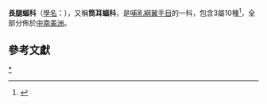 {{Automatic taxobox
| name = 長腿蝠科
| image = Natalus stramineus.jpg
| image_caption = {{link-en|墨西哥長腿蝠|Mexican funnel-eared bat}}（''Natalus stramineus''）
| taxon = Natalidae
| authority = [[約翰·愛德華·格雷|Gray]], 1866
| subdivision = {{plainlist|
*''{{link-en|Chilonatalus}}''
*[[長腿蝠屬|長腿蝠屬]] ''Natalus''
*''{{link-en|Nyctiellus}}''
*{{extinct}}''{{link-en|Primonatalus}}''}}
}}

'''長腿蝠科'''（[[學名|學名]]：{{lang|la|Natalidae}}），又稱'''筒耳蝠科'''，是[[哺乳綱|哺乳綱]][[翼手目|翼手目]]的一科，包含3屬10種<ref name="Wildlife">{{cite web|title=Natalidae - funnel eared bats|url=http://www.nhptv.org/wild/natalidae.asp|publisher=New Hampshire PBS|accessdate=2020-03-18|archive-date=2018-06-04|archive-url=https://web.archive.org/web/20180604155323/http://www.nhptv.org/wild/natalidae.asp|dead-url=no}}</ref>，全部分佈於[[中美洲|中]][[南美洲|南美洲]]。

== 參考文獻 ==
{{reflist}}

{{bat-stub}}
{{Taxonbar|from=Q772206}}

[[Category:長腿蝠科|*]]